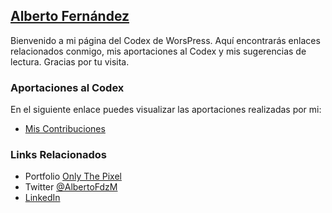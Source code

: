 {{Languages|
{{en|User:AlbertoFdzm}}
{{es|User:AlbertoFdzm}}
}}

== [http://onlythepixel.es/ Alberto Fernández] ==

Bienvenido a mi página del Codex de WorsPress. Aquí encontrarás enlaces relacionados conmigo, mis aportaciones al Codex y mis sugerencias de lectura. Gracias por tu visita.

=== Aportaciones al Codex ===

En el siguiente enlace puedes visualizar las aportaciones realizadas por mi:

* [[Special:Contributions/AlbertoFdzm | Mis Contribuciones]]

=== Links Relacionados ===

* Portfolio [http://onlythepixel.es/ Only The Pixel]
* Twitter [https://twitter.com/AlbertoFdzM @AlbertoFdzM]
* [http://es.linkedin.com/in/albertofernandezmedina/ LinkedIn]